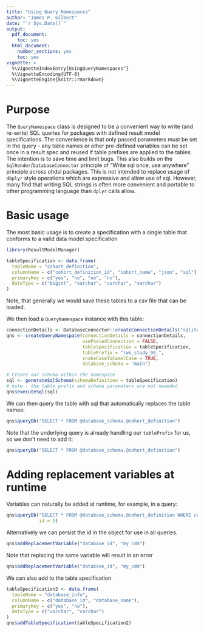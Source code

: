 ```yaml
---
title: "Using Query Namespaces"
author: "James P. Gilbert"
date: "`r Sys.Date()`"
output:
  pdf_document:
    toc: yes
  html_document:
    number_sections: yes
    toc: yes
vignette: >
  %\VignetteIndexEntry{UsingQueryNamespaces"}
  %\VignetteEncoding{UTF-8}
  %\VignetteEngine{knitr::rmarkdown}
---
```


# Purpose
The `QueryNamespace` class is designed to be a convenient way to write (and re-write) SQL queries for packages with
defined result model specifications.
The convenience is that only passed parameters must be set in the query - any table names or other pre-defined variables
can be set once in a result spec and reused if table prefixes are applied to the tables.
The intention is to save time and limit bugs.
This also builds on the `SqlRender`/`DatabaseConnector` principle of "Write sql once, use anywhere" principle across
ohdsi packages.
This is not intended to replace usage of `dbplyr` style operations which are expressive and allow use of sql.
However, many find that writing SQL strings is often more convenient and portable to other programming language
than `dplyr` calls allow.

# Basic usage
The most basic usage is to create a specification with a single table that conforms to a valid data model specification
```r
library(ResultModelManager)

tableSpecification <- data.frame(
  tableName = "cohort_definition",
  columnName = c("cohort_definition_id", "cohort_name", "json", "sql"),
  primaryKey = c("yes", "no", "no", "no"),
  dataType = c("bigint", "varchar", "varchar", "varchar")
)
```
Note, that generally we would save these tables to a csv file that can be loaded.

We then load a `QueryNamespace` instance with this table:

```r
connectionDetails <- DatabaseConnector::createConnectionDetails("sqlite", server = tempfile())
qns <- createQueryNamespace(connectionDetails = connectionDetails,
                            usePooledConnection = FALSE,
                            tableSpecification = tableSpecification,
                            tablePrefix = "rwe_study_99_",
                            snakeCaseToCamelCase = TRUE,
                            database_schema = "main")

# Create our schema within the namespace
sql <- generateSqlSchema(schemaDefinition = tableSpecification)
# note - the table prefix and schema parameters are not neeeded
qns$executeSql(sql)
```
We can then query the table with sql that automatically replaces the table names:

```r
qns$queryDb("SELECT * FROM @database_schema.@cohort_definition")
```
Note that the underlying query is already handling our `tablePrefix` for us, so we don't need to add it:

```r
qns$queryDb("SELECT * FROM @database_schema.@cohort_definition")
```

# Adding replacement variables at runtime
Variables can naturally be added at runtime, for example, in a query:
```r
qns$queryDb("SELECT * FROM @database_schema.@cohort_definition WHERE cohort_definition_id = @id",
            id = 5)
```
Alternatively we can persist the id in the object for use in all queries.

```r
qns$addReplacementVariable("database_id", "my_cdm")
```
Note that replacing the same variable will result in an error
```r
qns$addReplacementVariable("database_id", "my_cdm")
```


We can also add to the table specification

```r
tableSpecification2 <- data.frame(
  tableName = "database_info",
  columnName = c("database_id", "database_name"),
  primaryKey = c("yes", "no"),
  dataType = c("varchar", "varchar")
)
qns$addTableSpecification(tableSpecification2)
```
